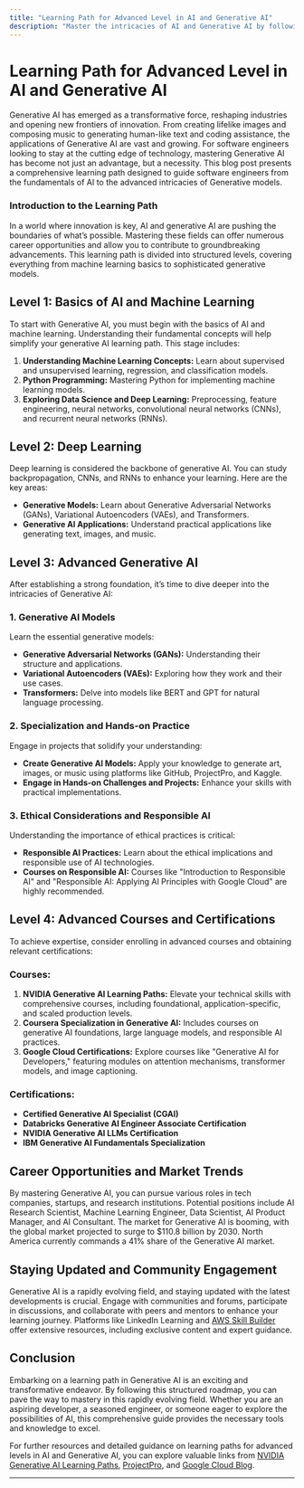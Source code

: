 ```yaml
---
title: "Learning Path for Advanced Level in AI and Generative AI"
description: "Master the intricacies of AI and Generative AI by following a comprehensive learning path, including the latest tools, techniques, and best practices."
---
```



# Learning Path for Advanced Level in AI and Generative AI

Generative AI has emerged as a transformative force, reshaping industries and opening new frontiers of innovation. From creating lifelike images and composing music to generating human-like text and coding assistance, the applications of Generative AI are vast and growing. For software engineers looking to stay at the cutting edge of technology, mastering Generative AI has become not just an advantage, but a necessity. This blog post presents a comprehensive learning path designed to guide software engineers from the fundamentals of AI to the advanced intricacies of Generative models.

### Introduction to the Learning Path

In a world where innovation is key, AI and generative AI are pushing the boundaries of what’s possible. Mastering these fields can offer numerous career opportunities and allow you to contribute to groundbreaking advancements. This learning path is divided into structured levels, covering everything from machine learning basics to sophisticated generative models.

## Level 1: Basics of AI and Machine Learning

To start with Generative AI, you must begin with the basics of AI and machine learning. Understanding their fundamental concepts will help simplify your generative AI learning path. This stage includes:

1. **Understanding Machine Learning Concepts:** Learn about supervised and unsupervised learning, regression, and classification models.
2. **Python Programming:** Mastering Python for implementing machine learning models.
3. **Exploring Data Science and Deep Learning:** Preprocessing, feature engineering, neural networks, convolutional neural networks (CNNs), and recurrent neural networks (RNNs).

## Level 2: Deep Learning

Deep learning is considered the backbone of generative AI. You can study backpropagation, CNNs, and RNNs to enhance your learning. Here are the key areas:

- **Generative Models:** Learn about Generative Adversarial Networks (GANs), Variational Autoencoders (VAEs), and Transformers.
- **Generative AI Applications:** Understand practical applications like generating text, images, and music.

## Level 3: Advanced Generative AI

After establishing a strong foundation, it’s time to dive deeper into the intricacies of Generative AI:

### 1. **Generative AI Models**

Learn the essential generative models:
- **Generative Adversarial Networks (GANs):** Understanding their structure and applications.
- **Variational Autoencoders (VAEs):** Exploring how they work and their use cases.
- **Transformers:** Delve into models like BERT and GPT for natural language processing.

### 2. **Specialization and Hands-on Practice**

Engage in projects that solidify your understanding:
- **Create Generative AI Models:** Apply your knowledge to generate art, images, or music using platforms like GitHub, ProjectPro, and Kaggle.
- **Engage in Hands-on Challenges and Projects:** Enhance your skills with practical implementations. 

### 3. **Ethical Considerations and Responsible AI**

Understanding the importance of ethical practices is critical:
- **Responsible AI Practices:** Learn about the ethical implications and responsible use of AI technologies.
- **Courses on Responsible AI:** Courses like "Introduction to Responsible AI" and "Responsible AI: Applying AI Principles with Google Cloud" are highly recommended.

## Level 4: Advanced Courses and Certifications

To achieve expertise, consider enrolling in advanced courses and obtaining relevant certifications:

### **Courses:**

1. **NVIDIA Generative AI Learning Paths:** Elevate your technical skills with comprehensive courses, including foundational, application-specific, and scaled production levels.
2. **Coursera Specialization in Generative AI:** Includes courses on generative AI foundations, large language models, and responsible AI practices.
3. **Google Cloud Certifications:** Explore courses like "Generative AI for Developers," featuring modules on attention mechanisms, transformer models, and image captioning.

### **Certifications:**

- **Certified Generative AI Specialist (CGAI)**
- **Databricks Generative AI Engineer Associate Certification**
- **NVIDIA Generative AI LLMs Certification**
- **IBM Generative AI Fundamentals Specialization**

## Career Opportunities and Market Trends

By mastering Generative AI, you can pursue various roles in tech companies, startups, and research institutions. Potential positions include AI Research Scientist, Machine Learning Engineer, Data Scientist, AI Product Manager, and AI Consultant. The market for Generative AI is booming, with the global market projected to surge to $110.8 billion by 2030. North America currently commands a 41% share of the Generative AI market.

## Staying Updated and Community Engagement

Generative AI is a rapidly evolving field, and staying updated with the latest developments is crucial. Engage with communities and forums, participate in discussions, and collaborate with peers and mentors to enhance your learning journey. Platforms like LinkedIn Learning and [AWS Skill Builder](https://skillbuilder.aws/generative-ai) offer extensive resources, including exclusive content and expert guidance.

## Conclusion

Embarking on a learning path in Generative AI is an exciting and transformative endeavor. By following this structured roadmap, you can pave the way to mastery in this rapidly evolving field. Whether you are an aspiring developer, a seasoned engineer, or someone eager to explore the possibilities of AI, this comprehensive guide provides the necessary tools and knowledge to excel.

For further resources and detailed guidance on learning paths for advanced levels in AI and Generative AI, you can explore valuable links from [NVIDIA Generative AI Learning Paths](https://resources.nvidia.com/en-us-playlist-for-generative-ai), [ProjectPro](https://www.projectpro.io/article/learn-generative-ai/962), and [Google Cloud Blog](https://cloud.google.com/blog/topics/training-certifications/new-generative-ai-trainings-from-google-cloud).

---